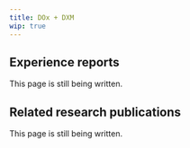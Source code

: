 ---
title: DOx + DXM
wip: true
---

## Experience reports

This page is still being written.

## Related research publications

This page is still being written.

